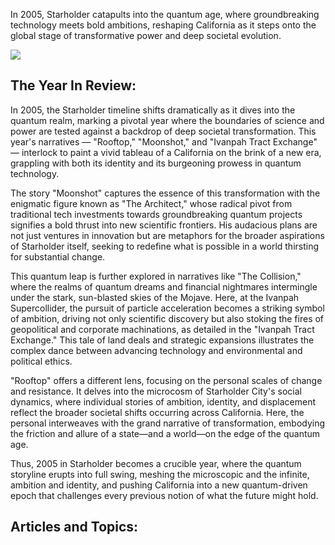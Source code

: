 In 2005, Starholder catapults into the quantum age, where groundbreaking technology meets bold ambitions, reshaping California as it steps onto the global stage of transformative power and deep societal evolution.

![](https://drbs5yklwtho3.cloudfront.net/images/1752606404697-e2ui41xbmpq-image.jpg)

## The Year In Review:

In 2005, the Starholder timeline shifts dramatically as it dives into the quantum realm, marking a pivotal year where the boundaries of science and power are tested against a backdrop of deep societal transformation. This year's narratives — "Rooftop," "Moonshot," and "Ivanpah Tract Exchange" — interlock to paint a vivid tableau of a California on the brink of a new era, grappling with both its identity and its burgeoning prowess in quantum technology.

The story "Moonshot" captures the essence of this transformation with the enigmatic figure known as "The Architect," whose radical pivot from traditional tech investments towards groundbreaking quantum projects signifies a bold thrust into new scientific frontiers. His audacious plans are not just ventures in innovation but are metaphors for the broader aspirations of Starholder itself, seeking to redefine what is possible in a world thirsting for substantial change.

This quantum leap is further explored in narratives like "The Collision," where the realms of quantum dreams and financial nightmares intermingle under the stark, sun-blasted skies of the Mojave. Here, at the Ivanpah Supercollider, the pursuit of particle acceleration becomes a striking symbol of ambition, driving not only scientific discovery but also stoking the fires of geopolitical and corporate machinations, as detailed in the "Ivanpah Tract Exchange." This tale of land deals and strategic expansions illustrates the complex dance between advancing technology and environmental and political ethics.

"Rooftop" offers a different lens, focusing on the personal scales of change and resistance. It delves into the microcosm of Starholder City's social dynamics, where individual stories of ambition, identity, and displacement reflect the broader societal shifts occurring across California. Here, the personal interweaves with the grand narrative of transformation, embodying the friction and allure of a state—and a world—on the edge of the quantum age.

Thus, 2005 in Starholder becomes a crucible year, where the quantum storyline erupts into full swing, meshing the microscopic and the infinite, ambition and identity, and pushing California into a new quantum-driven epoch that challenges every previous notion of what the future might hold.

## Articles and Topics:
